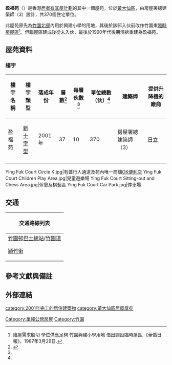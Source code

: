 {{HKPublicHousing
| authority =LP
| photo = Ying Fuk Court (full blue sky).jpg
| phototitle =
| district = 黃大仙區
| type = 3
| year = 2001年
| blocknumber = 1
| rentalflats = 370
| flatsize = 398 - 635
| household =
| auth =
| website =
| housename =盈福苑
}}
'''盈福苑'''（{{lang-en|Ying Fuk Court}}）是香港[[居者有其屋計劃|居者有其屋計劃]]的其中一個屋苑，位於[[黃大仙區|黃大仙區]]，由房屋署總建築師（3）設計，共370個住宅單位。

此屋苑原先為[[竹園北邨|竹園北邨]]內用於興建小學的用地，其後於該邨入伙前改作竹園東[[臨時房屋區|臨時房屋區]]<ref>臨屋需求殷切 學位供應足夠 竹園興建小學用地 借出闢設臨時屋區.《華僑日報》，1987年3月29日.</ref>。但臨屋區建成後從未入伙，最後於1990年代後期清拆重建為盈福苑。

==屋苑資料==
===樓宇===
{| class="wikitable" style="text-align: center;"
|-
! 樓宇名稱 !! 樓宇類型 !! 落成年份
!層數<ref name=":1">{{Cite web|title=中原數據 - 鑽石山/黃大仙 盈福苑 的全部期數|url=http://hk.centadata.com/basicinfo.aspx?type=1&code=EYDKGPPASS&ref=CD2_Detail|author=中原地產|access-date=2021-05-15|archive-date=2021-05-16|archive-url=https://web.archive.org/web/20210516000834/http://hk.centadata.com/basicinfo.aspx?type=1&code=EYDKGPPASS&ref=CD2_Detail|dead-url=no}}</ref>
!每層伙數<ref name=":1" />
!單位總數（伙）<ref name=":1" />
!建築師
!提供升降機的廠商
|-
| 盈福苑
| [[新十字型|新十字型]]
| 2001年
|37
|10
|370
|房屋署總建築師（3）
|[[日立製作所|日立]]
|-
|}

<gallery>
Ying Fuk Court Circle K.jpg|有蓋行人通道及苑內唯一商舖[[OK便利店|OK便利店]]
Ying Fuk Court Children Play Area.jpg|兒童遊樂場
Ying Fuk Court Sitting-out and Chess Area.jpg|休憩及棋藝區
Ying Fuk Court Car Park.jpg|停車場
</gallery>

==交通==
{| class="mw-collapsible mw-collapsed wikitable" style="margin: 0 auto; width: auto;" 
! 交通路線列表
|-
|
;[[竹園邨巴士總站|竹園邨巴士總站]]/[[竹園道|竹園道]]
{{九龍新界巴士簡單列表|1|2B|7M|11C|11K|211}}{{過海隧道巴士簡單列表|103}}{{大嶼山巴士簡單列表|N26}}{{九龍專線小巴簡單列表|38M|52|66S|72|73}}
;[[穎竹街|穎竹街]]
{{九龍專線小巴簡單列表|38M}}
|}

== 參考文獻與備註 ==
{{reflist}}
{{noteFoot}}
==外部連結==

{{黃大仙區居屋屋苑}}
{{DEFAULTSORT:yin fuk court}}
[[Category:單幢公營房屋|Category:單幢公營房屋]]
[[Category:竹園|Category:竹園]]
[[category:2001年完工的居住建築物|category:2001年完工的居住建築物]]
[[category:黃大仙區居屋屋苑|category:黃大仙區居屋屋苑]]
{{HK-buil-stub}}